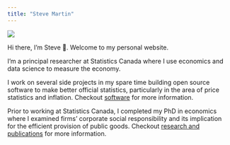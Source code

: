 ```yaml
---
title: "Steve Martin"
---
```


::: {.column-margin}
![](img/logo.png)
:::

Hi there, I'm Steve 👋. Welcome to my personal website.

I'm a principal researcher at Statistics Canada where I use economics and data science
to measure the economy.

I work on several side projects in my spare time building open source software to make better
official statistics, particularly in the area of price statistics and inflation.
Checkout [software](software.qmd) for more information.

Prior to working at Statistics Canada, I completed my PhD in economics where I
examined firms' corporate social responsibility and its implication for the efficient
provision of public goods. Checkout [research and publications](publications.qmd)
for more information.
